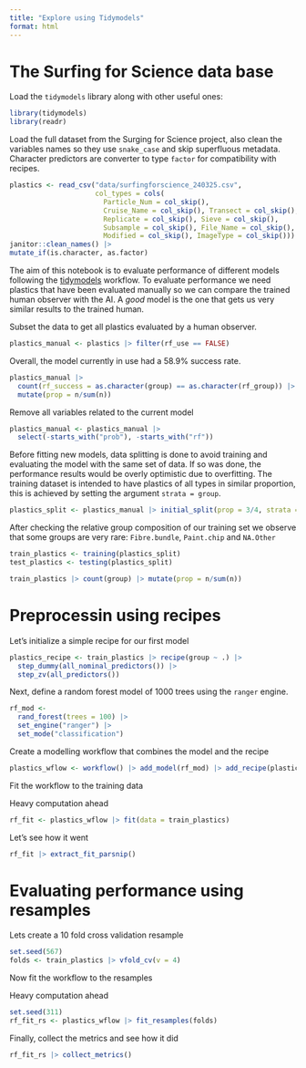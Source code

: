 ```yaml
---
title: "Explore using Tidymodels"
format: html
---
```


# The Surfing for Science data base

Load the `tidymodels` library along with other useful ones:

```r
library(tidymodels)
library(readr)
```

Load the full dataset from the Surging for Science project, also clean the variables names so they use `snake_case` and skip superfluous metadata. Character predictors are converter to type `factor` for compatibility with recipes.

```r
plastics <- read_csv("data/surfingforscience_240325.csv",
                     col_types = cols(
                       Particle_Num = col_skip(), 
                       Cruise_Name = col_skip(), Transect = col_skip(), 
                       Replicate = col_skip(), Sieve = col_skip(), 
                       Subsample = col_skip(), File_Name = col_skip(), 
                       Modified = col_skip(), ImageType = col_skip())) |> 
janitor::clean_names() |> 
mutate_if(is.character, as.factor)
```

The aim of this notebook is to evaluate performance of different models following the [tidymodels](https://www.tidymodels.org/) workflow. To evaluate performance we need plastics that have been evaluated manually so we can compare the trained human observer with the AI. A *good* model is the one that gets us very similar results to the trained human.

Subset the data to get all plastics evaluated by a human observer.

```r
plastics_manual <- plastics |> filter(rf_use == FALSE)
```

Overall, the model currently in use had a 58.9% success rate.

```r
plastics_manual |> 
  count(rf_success = as.character(group) == as.character(rf_group)) |> 
  mutate(prop = n/sum(n))
```

Remove all variables related to the current model

```r
plastics_manual <- plastics_manual |> 
  select(-starts_with("prob"), -starts_with("rf"))
```

Before fitting new models, data splitting is done to avoid training and evaluating the model with the same set of data. If so was done, the performance results would be overly optimistic due to overfitting. The training dataset is intended to have plastics of all types in similar proportion, this is achieved by setting the argument `strata = group`.

```r
plastics_split <- plastics_manual |> initial_split(prop = 3/4, strata = group)
```

After checking the relative group composition of our training set we observe that some groups are very rare: `Fibre.bundle`, `Paint.chip` and `NA.Other`

```r
train_plastics <- training(plastics_split)
test_plastics <- testing(plastics_split)

train_plastics |> count(group) |> mutate(prop = n/sum(n))
```

# Preprocessin using recipes

Let's initialize a simple recipe for our first model

```r
plastics_recipe <- train_plastics |> recipe(group ~ .) |> 
  step_dummy(all_nominal_predictors()) |> 
  step_zv(all_predictors())
```

Next, define a random forest model of 1000 trees using the `ranger` engine.

```r
rf_mod <- 
  rand_forest(trees = 100) |> 
  set_engine("ranger") |> 
  set_mode("classification")
```

Create a modelling workflow that combines the model and the recipe

```r
plastics_wflow <- workflow() |> add_model(rf_mod) |> add_recipe(plastics_recipe)
```

Fit the workflow to the training data

::: {.callout-warning}
Heavy computation ahead
:::

```r
rf_fit <- plastics_wflow |> fit(data = train_plastics)
```
Let's see how it went

```r
rf_fit |> extract_fit_parsnip()
```

# Evaluating performance using resamples

Lets create a 10 fold cross validation resample

```r
set.seed(567)
folds <- train_plastics |> vfold_cv(v = 4)
```

Now fit the workflow to the resamples

::: {.callout-warning}
Heavy computation ahead
:::

```r
set.seed(311)
rf_fit_rs <- plastics_wflow |> fit_resamples(folds)
```
Finally, collect the metrics and see how it did

```r
rf_fit_rs |> collect_metrics()
```

